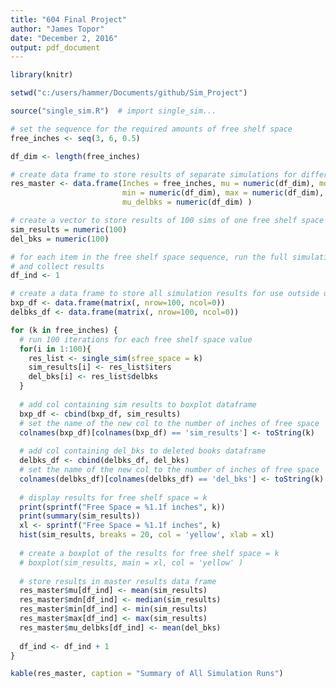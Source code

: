 ```yaml
---
title: "604 Final Project"
author: "James Topor"
date: "December 2, 2016"
output: pdf_document
---
```


```r
library(knitr)

setwd("c:/users/hammer/Documents/github/Sim_Project")

source("single_sim.R")  # import single_sim... 

# set the sequence for the required amounts of free shelf space
free_inches <- seq(3, 6, 0.5)

df_dim <- length(free_inches)

# create data frame to store results of separate simulations for different free shelf space values
res_master <- data.frame(Inches = free_inches, mu = numeric(df_dim), mdn = numeric(df_dim),
                         min = numeric(df_dim), max = numeric(df_dim), 
                         mu_delbks = numeric(df_dim) )

# create a vector to store results of 100 sims of one free shelf space value
sim_results = numeric(100)
del_bks = numeric(100)

# for each item in the free shelf space sequence, run the full simulation
# and collect results
df_ind <- 1

# create a data frame to store all simulation results for use outside of the for loop
bxp_df <- data.frame(matrix(, nrow=100, ncol=0))
delbks_df <- data.frame(matrix(, nrow=100, ncol=0))

for (k in free_inches) {
  # run 100 iterations for each free shelf space value
  for(i in 1:100){
    res_list <- single_sim(sfree_space = k)
    sim_results[i] <- res_list$iters
    del_bks[i] <- res_list$delbks
  }
  
  # add col containing sim results to boxplot dataframe
  bxp_df <- cbind(bxp_df, sim_results)
  # set the name of the new col to the number of inches of free space
  colnames(bxp_df)[colnames(bxp_df) == 'sim_results'] <- toString(k)
  
  # add col containing del_bks to deleted books dataframe
  delbks_df <- cbind(delbks_df, del_bks)
  # set the name of the new col to the number of inches of free space
  colnames(delbks_df)[colnames(delbks_df) == 'del_bks'] <- toString(k)
  
  # display results for free shelf space = k
  print(sprintf("Free Space = %1.1f inches", k))
  print(summary(sim_results))
  xl <- sprintf("Free Space = %1.1f inches", k)
  hist(sim_results, breaks = 20, col = 'yellow', xlab = xl)
  
  # create a boxplot of the results for free shelf space = k
  # boxplot(sim_results, main = xl, col = 'yellow' )
  
  # store results in master results data frame
  res_master$mu[df_ind] <- mean(sim_results)
  res_master$mdn[df_ind] <- median(sim_results)
  res_master$min[df_ind] <- min(sim_results)
  res_master$max[df_ind] <- max(sim_results)
  res_master$mu_delbks[df_ind] <- mean(del_bks)
  
  df_ind <- df_ind + 1
}

kable(res_master, caption = "Summary of All Simulation Runs")


```